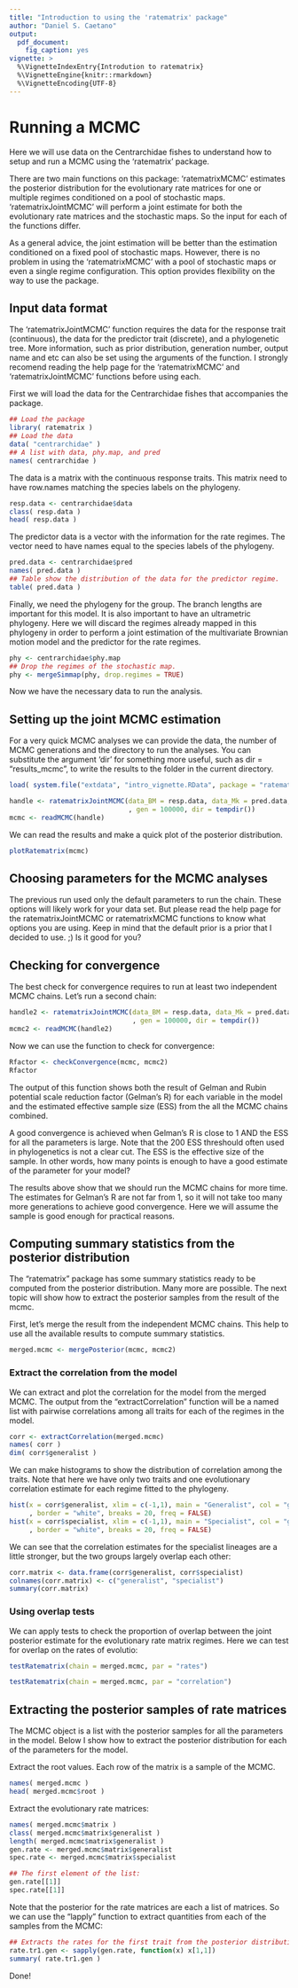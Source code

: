 ```yaml
---
title: "Introduction to using the 'ratematrix' package"
author: "Daniel S. Caetano"
output: 
  pdf_document:
    fig_caption: yes
vignette: >
  %\VignetteIndexEntry{Introdution to ratematrix}
  %\VignetteEngine{knitr::rmarkdown}
  %\VignetteEncoding{UTF-8}
---
```


# Running a MCMC

Here we will use data on the Centrarchidae fishes to understand how to setup and run a MCMC using the 'ratematrix' package.

There are two main functions on this package: 'ratematrixMCMC' estimates the posterior distribution for the evolutionary rate matrices for one or multiple regimes conditioned on a pool of stochastic maps. 'ratematrixJointMCMC' will perform a joint estimate for both the evolutionary rate matrices and the stochastic maps. So the input for each of the functions differ.

As a general advice, the joint estimation will be better than the estimation conditioned on a fixed pool of stochastic maps. However, there is no problem in using the 'ratematrixMCMC' with a pool of stochastic maps or even a single regime configuration. This option provides flexibility on the way to use the package.

## Input data format

The 'ratematrixJointMCMC' function requires the data for the response trait (continuous), the data for the predictor trait (discrete), and a phylogenetic tree. More information, such as prior distribution, generation number, output name and etc can also be set using the arguments of the function. I strongly recomend reading the help page for the 'ratematrixMCMC' and 'ratematrixJointMCMC' functions before using each.

First we will load the data for the Centrarchidae fishes that accompanies the package.

```r
## Load the package
library( ratematrix )
## Load the data
data( "centrarchidae" )
## A list with data, phy.map, and pred
names( centrarchidae )
```

The data is a matrix with the continuous response traits. This matrix need to have row.names matching the species labels on the phylogeny.

```r
resp.data <- centrarchidae$data
class( resp.data )
head( resp.data )
```

The predictor data is a vector with the information for the rate regimes. The vector need to have names equal to the species labels of the phylogeny.

```r
pred.data <- centrarchidae$pred
names( pred.data )
## Table show the distribution of the data for the predictor regime.
table( pred.data )
```

Finally, we need the phylogeny for the group. The branch lengths are important for this model. It is also important to have an ultrametric phylogeny. Here we will discard the regimes already mapped in this phylogeny in order to perform a joint estimation of the multivariate Brownian motion model and the predictor for the rate regimes.

```r
phy <- centrarchidae$phy.map
## Drop the regimes of the stochastic map.
phy <- mergeSimmap(phy, drop.regimes = TRUE)
```

Now we have the necessary data to run the analysis.

## Setting up the joint MCMC estimation

For a very quick MCMC analyses we can provide the data, the number of MCMC generations and the directory to run the analyses. You can substitute the argument 'dir' for something more useful, such as dir = "results_mcmc", to write the results to the folder in the current directory.

```r
load( system.file("extdata", "intro_vignette.RData", package = "ratematrix") )
```
```r
handle <- ratematrixJointMCMC(data_BM = resp.data, data_Mk = pred.data, phy = phy
                              , gen = 100000, dir = tempdir())
mcmc <- readMCMC(handle)
```

We can read the results and make a quick plot of the posterior distribution.

```r
plotRatematrix(mcmc)
```

## Choosing parameters for the MCMC analyses

The previous run used only the default parameters to run the chain. These options will likely work for your data set. But please read the help page for the ratematrixJointMCMC or ratematrixMCMC functions to know what options you are using. Keep in mind that the default prior is a prior that I decided to use. ;) Is it good for you?

## Checking for convergence

The best check for convergence requires to run at least two independent MCMC chains. Let's run a second chain:

```r
handle2 <- ratematrixJointMCMC(data_BM = resp.data, data_Mk = pred.data, phy = phy
                               , gen = 100000, dir = tempdir())
mcmc2 <- readMCMC(handle2)
```

Now we can use the function to check for convergence:

```r
Rfactor <- checkConvergence(mcmc, mcmc2)
Rfactor
```

The output of this function shows both the result of Gelman and Rubin potential scale reduction factor (Gelman's R) for each variable in the model and the estimated effective sample size (ESS) from the all the MCMC chains combined.

A good convergence is achieved when Gelman's R is close to 1 AND the ESS for all the parameters is large. Note that the 200 ESS threshould often used in phylogenetics is not a clear cut. The ESS is the effective size of the sample. In other words, how many points is enough to have a good estimate of the parameter for your model?

The results above show that we should run the MCMC chains for more time. The estimates for Gelman's R are not far from 1, so it will not take too many more generations to achieve good convergence. Here we will assume the sample is good enough for practical reasons.

## Computing summary statistics from the posterior distribution

The "ratematrix" package has some summary statistics ready to be computed from the posterior distribution. Many more are possible. The next topic will show how to extract the posterior samples from the result of the mcmc.

First, let's merge the result from the independent MCMC chains. This help to use all the available results to compute summary statistics.

```r
merged.mcmc <- mergePosterior(mcmc, mcmc2)
```


### Extract the correlation from the model

We can extract and plot the correlation for the model from the merged MCMC. The output from the "extractCorrelation" function will be a named list with pairwise correlations among all traits for each of the regimes in the model.

```r
corr <- extractCorrelation(merged.mcmc)
names( corr )
dim( corr$generalist )
```

We can make histograms to show the distribution of correlation among the traits. Note that here we have only two traits and one evolutionary correlation estimate for each regime fitted to the phylogeny.

```r
hist(x = corr$generalist, xlim = c(-1,1), main = "Generalist", col = "grey"
     , border = "white", breaks = 20, freq = FALSE)
hist(x = corr$specialist, xlim = c(-1,1), main = "Specialist", col = "grey"
     , border = "white", breaks = 20, freq = FALSE)
```

We can see that the correlation estimates for the specialist lineages are a little stronger, but the two groups largely overlap each other:

```r
corr.matrix <- data.frame(corr$generalist, corr$specialist)
colnames(corr.matrix) <- c("generalist", "specialist")
summary(corr.matrix)
```

### Using overlap tests

We can apply tests to check the proportion of overlap between the joint posterior estimate for the evolutionary rate matrix regimes. Here we can test for overlap on the rates of evolutio:

```r
testRatematrix(chain = merged.mcmc, par = "rates")
```

```r
testRatematrix(chain = merged.mcmc, par = "correlation")
```

## Extracting the posterior samples of rate matrices

The MCMC object is a list with the posterior samples for all the parameters in the model. Below I show how to extract the posterior distribution for each of the parameters for the model.

Extract the root values. Each row of the matrix is a sample of the MCMC.

```r
names( merged.mcmc )
head( merged.mcmc$root )
```

Extract the evolutionary rate matrices:

```r
names( merged.mcmc$matrix )
class( merged.mcmc$matrix$generalist )
length( merged.mcmc$matrix$generalist )
gen.rate <- merged.mcmc$matrix$generalist
spec.rate <- merged.mcmc$matrix$specialist

## The first element of the list:
gen.rate[[1]]
spec.rate[[1]]
```

Note that the posterior for the rate matrices are each a list of matrices. So we can use the "lapply" function to extract quantities from each of the samples from the MCMC:

```r
## Extracts the rates for the first trait from the posterior distribution of generalists.
rate.tr1.gen <- sapply(gen.rate, function(x) x[1,1])
summary( rate.tr1.gen )
```

Done!
